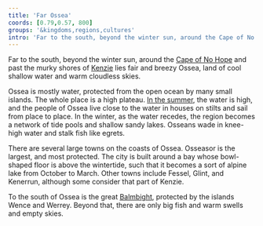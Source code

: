 ```yaml
---
title: 'Far Ossea'
coords: [0.79,0.57, 800]
groups: '&kingdoms,regions,cultures'
intro: 'Far to the south, beyond the winter sun, around the Cape of No Hope and past the murky shores of Kenzie lies fair and breezy [Ossea], land of cool shallow water and warm cloudless skies.'
---
```


Far to the south, beyond the winter sun, around the [Cape of No Hope]() and past the murky shores of [Kenzie]() lies fair and breezy Ossea, land of cool shallow water and warm cloudless skies.

Ossea is mostly water, protected from the open ocean by many small islands. The whole place is a high plateau. [In the summer](tide), the water is high, and the people of Ossea live close to the water in houses on stilts and sail from place to place. In the winter, as the water recedes, the region becomes a network of tide pools and shallow sandy lakes. Osseans wade in knee-high water and stalk fish like egrets.

There are several large towns on the coasts of Ossea. Osseasor is the largest, and most protected. The city is built around a bay whose bowl-shaped floor is above the wintertide, such that it becomes a sort of alpine lake from October to March. Other towns include Fessel, Glint, and Kenerrun, although some consider that part of Kenzie.

To the south of Ossea is the great [Balmbight](sea#), protected by the islands Wence and Werrey. Beyond that, there are only big fish and warm swells and empty skies.